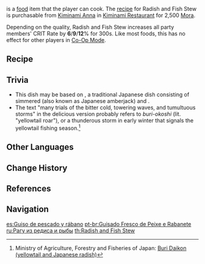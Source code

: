 {{Food Infobox
|id              = 108343
|name            = Radish and Fish Stew
|description     = A meat and vegetable dish.
|desc_suspicious = It certainly looks like the complete package, but careful tasting will reveal that there is no flavor of fresh fish in the radishes at all... Wait a minute, what are these fishbones doing in there instead?
|desc_basic      = The de-skinned radishes have gone into the pot first to cook before large hunks of fish and seasonings are added in. The whole combination is then stewed on a low flame. The large servings of food &mdash; best served with rice &mdash; give everyone present a feeling of satisfaction.
|desc_delicious  = Migratory fish have experienced many trials of the bitter cold, towering waves, and tumultuous storms en route to arriving upon the stove, and together with the radish, they have absorbed the essence of the flavorful soup long before they were ladled onto your plate. This sweetness warms the heart and soul, like a fire in the midst of a blistering world of snow.
|rarity          = 2
|type            = ATK-Boosting Dishes
|effectType      = CRIT Rate Up
|effect          = Increases all party members' CRIT Rate by (var1)% for 300s.
|eff_suspicious1 = 6
|eff_basic1      = 9
|eff_delicious1  = 12
|recipe          = Sold by [[Kiminami Restaurant]]
|region          = Inazuma
}}
{{Lang|'''Radish and Fish Stew'''|ja=魚とダイコンの煮込み|ja_rm=Sakana to Daikon no Nikomi|ja_tl=Simmered Fish and Radish}} is a [[food]] item that the player can cook. The [[recipe]] for Radish and Fish Stew is purchasable from [[Kiminami Anna]] in [[Kiminami Restaurant]] for 2,500 [[Mora]].

Depending on the quality, Radish and Fish Stew increases all party members' CRIT Rate by '''6'''/'''9'''/'''12'''% for 300s. Like most foods, this has no effect for other players in [[Co-Op Mode]].

==Recipe==
{{Recipe
|type = Cooking
|Fish = 2
|Radish = 2
|Salt = 1
|sort = Fish,Radish,Salt
}}

==Trivia==
*This dish may be based on {{Lang|''buri daikon''|ja=ぶり大根|ja_lit=yellowtail radish}}, a traditional Japanese dish consisting of simmered {{w|Japanese amberjack|yellowtail}} (also known as Japanese amberjack) and {{w|daikon|daikon radish}}.
*The text "many trials of the bitter cold, towering waves, and tumultuous storms" in the delicious version probably refers to ''buri-okoshi'' (lit. "yellowtail roar"), or a thunderous storm in early winter that signals the yellowtail fishing season.<ref>Ministry of Agriculture, Forestry and Fisheries of Japan: [https://www.maff.go.jp/e/policies/market/k_ryouri/search_menu/menu/buri_daikon_ishikawa.html Buri Daikon (yellowtail and Japanese radish)]</ref>

==Other Languages==
{{Other Languages
|en      = Radish and Fish Stew
|zhs     = 鲜鱼炖萝卜
|zhs_rm  = Xiānyú Dùn Luóbo
|zht     = 鮮魚燉蘿蔔
|zht_rm  = Xiānyú Dùn Luóbo
|zh_tl   = Simmered Fresh Fish with Radish
|ja      = 魚とダイコンの煮込み
|ja_rm   = Sakana to Daikon no Nikomi
|ja_tl   = Simmered Fish and Radish
|ko      = {{tt|생선|生鮮}} 무조림
|ko_rm   = Saengseon Mujorim
|ko_tl   = Fish Radish {{w|Jorim}}
|es      = Guiso de pescado y rábano
|es_tl   = 
|fr      = Ragoût de radis et de poisson
|fr_tl   = Radish and Fish Stew
|ru      = Рагу из редиса и рыбы
|ru_tl   = Radish and Fish Stew
|th      = Radish and Fish Stew
|vi      = Cá Tươi Hầm Củ Cải
|vi_tl   = Slow-Cooked Fish and Radish
|de      = Fischtopf mit Rettich
|de_tl   = Fishstew with Radish
|id      = Radish and Fish Stew
|pt      = Guisado Fresco de Peixe e Rabanete
|pt_tl   = 
}}

==Change History==
{{Change History|2.2}}

==References==
{{Reflist}}

==Navigation==
{{Food Navbox}}

[[es:Guiso de pescado y rábano]]
[[pt-br:Guisado Fresco de Peixe e Rabanete]]
[[ru:Рагу из редиса и рыбы]]
[[th:Radish and Fish Stew]]